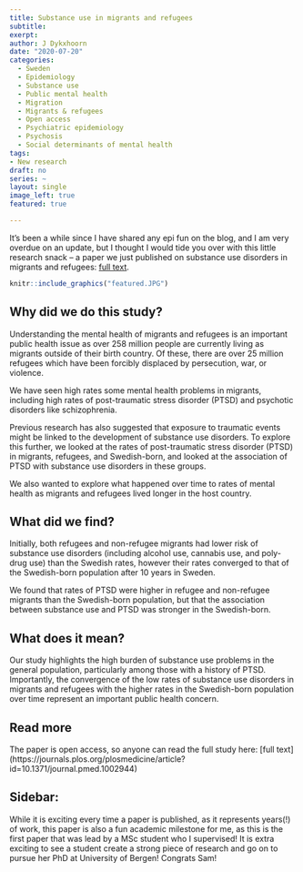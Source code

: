 ```yaml
---
title: Substance use in migrants and refugees
subtitle: 
exerpt: 
author: J Dykxhoorn
date: "2020-07-20"
categories:
  - Sweden
  - Epidemiology
  - Substance use
  - Public mental health
  - Migration
  - Migrants & refugees
  - Open access
  - Psychiatric epidemiology
  - Psychosis
  - Social determinants of mental health
tags: 
- New research
draft: no
series: ~
layout: single
image_left: true
featured: true

---
```


It’s been a while since I have shared any epi fun on the blog, and I am very overdue on an update, but I thought I would tide you over with this little research snack – a paper we just published on substance use disorders in migrants and refugees: [full text](https://journals.plos.org/plosmedicine/article?id=10.1371/journal.pmed.1002944).

```r
knitr::include_graphics("featured.JPG")
```


## Why did we do this study? 
Understanding the mental health of migrants and refugees is an important public health issue as over 258 million people are currently living as migrants outside of their birth country. Of these, there are over 25 million refugees which have been forcibly displaced by persecution, war, or violence.

We have seen high rates some mental health problems in migrants, including high rates of post-traumatic stress disorder (PTSD) and psychotic disorders like schizophrenia.

Previous research has also suggested that exposure to traumatic events might be linked to the development of substance use disorders. To explore this further, we looked at the rates of post-traumatic stress disorder (PTSD) in migrants, refugees, and Swedish-born, and looked at the association of PTSD with substance use disorders in these groups.

We also wanted to explore what happened over time to rates of mental health as migrants and refugees lived longer in the host country.

## What did we find?
Initially, both refugees and non-refugee migrants had lower risk of substance use disorders (including alcohol use, cannabis use, and poly-drug use) than the Swedish rates, however their rates converged to that of the Swedish-born population after 10 years in Sweden.

We found that rates of PTSD were higher in refugee and non-refugee migrants than the Swedish-born population, but that the association between substance use and PTSD was stronger in the Swedish-born.

## What does it mean?
Our study highlights the high burden of substance use problems in the general population, particularly among those with a history of PTSD. Importantly, the convergence of the low rates of substance use disorders in migrants and refugees with the higher rates in the Swedish-born population over time represent an important public health concern.

## Read more
The paper is open access, so anyone can read the full study here: [full text] (https://journals.plos.org/plosmedicine/article?id=10.1371/journal.pmed.1002944)

## Sidebar:
While it is exciting every time a paper is published, as it represents years(!) of work, this paper is also a fun academic milestone for me, as this is the first paper that was lead by a MSc student who I supervised! It is extra exciting to see a student create a strong piece of research and go on to pursue her PhD at University of Bergen! Congrats Sam!
